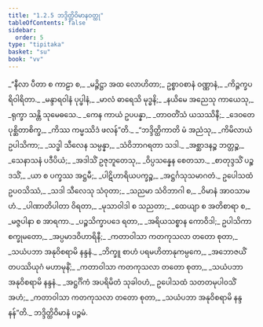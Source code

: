 ```yaml
---
title: "1.2.5 ဘဒ္ဒိတ္ထိဝိမာနဝတ္ထု"
tableOfContents: false
sidebar:
  order: 5
type: "tipitaka"
basket: "su"
book: "vv"
---
```



<DynamicBreadcrumb />

<Division number="206" book="vv" e="ch" v="19" p="26">

<Paragraph number="231" type="verses" book="vv">
_“နီလာ ပီတာ စ ကာဠာ စ,_  
_မဉ္ဇိဋ္ဌာ အထ လောဟိတာ;_  
ဥစ္စာဝစာနံ ဝဏ္ဏာနံ,_  
_ကိဉ္ဇက္ခပရိဝါရိတာ._  

</Paragraph>

</Division>
<Division number="207" book="vv" e="ch" v="19" p="26">

<Paragraph number="232" type="verses" book="vv">
_မန္ဒာရဝါနံ ပုပ္ဖါနံ,_  
_မာလံ ဓာရေသိ မုဒ္ဓနိ;_  
_နယိမေ အညေသု ကာယေသု,_  
_ရုက္ခာ သန္တိ သုမေဓသေ._  

</Paragraph>

</Division>
<Division number="208" book="vv" e="ch" v="19" p="27">

<Paragraph number="233" type="verses" book="vv">
_ကေန ကာယံ ဥပပန္နာ,_  
_တာဝတိံသံ ယသဿိနီ;_  
_ဒေဝတေ ပုစ္ဆိတာစိက္ခ,_  
_ကိဿ ကမ္မဿိဒံ ဖလန်”တိ._  

</Paragraph>

</Division>
<Division number="209" book="vv" e="ch" v="19" p="27">

<Paragraph number="234" type="verses" book="vv">
_“ဘဒ္ဒိတ္ထိကာတိ မံ အညံသု,_  
_ကိမိလာယံ ဥပါသိကာ;_  
_သဒ္ဓါ သီလေန သမ္ပန္နာ,_  
_သံဝိဘာဂရတာ သဒါ._  

</Paragraph>

</Division>
<Division number="210" book="vv" e="ch" v="19" p="27">

<Paragraph number="235" type="verses" book="vv">
_အစ္ဆာဒနဉ္စ ဘတ္တဉ္စ,_  
_သေနာသနံ ပဒီပိယံ;_  
_အဒါသိံ ဥဇုဘူတေသု,_  
_ဝိပ္ပသန္နေန စေတသာ._  

</Paragraph>

</Division>
<Division number="211" book="vv" e="ch" v="19" p="27">

<Paragraph number="236" type="verses" book="vv">
_စာတုဒ္ဒသိံ ပဉ္စဒသိံ,_  
_ယာ စ ပက္ခဿ အဋ္ဌမီ;_  
_ပါဋိဟာရိယပက္ခဉ္စ,_  
_အဋ္ဌင်္ဂသုသမာဂတံ._  

</Paragraph>

</Division>
<Division number="212" book="vv" e="ch" v="19" p="27">

<Paragraph number="237" type="verses" book="vv">
ဥပေါသထံ ဥပဝသိဿံ,_  
_သဒါ သီလေသု သံဝုတာ;_  
_သညမာ သံဝိဘာဂါ စ,_  
_ဝိမာနံ အာဝသာမဟံ._  

</Paragraph>

</Division>
<Division number="213" book="vv" e="ch" v="19" p="27">

<Paragraph number="238" type="verses" book="vv">
_ပါဏာတိပါတာ ဝိရတာ,_  
_မုသာဝါဒါ စ သညတာ;_  
_ထေယျာ စ အတိစာရာ စ,_  
_မဇ္ဇပါနာ စ အာရကာ._  

</Paragraph>

</Division>
<Division number="214" book="vv" e="ch" v="19" p="27">

<Paragraph number="239" type="verses" book="vv">
_ပဉ္စသိက္ခာပဒေ ရတာ,_  
_အရိယသစ္စာန ကောဝိဒါ;_  
ဥပါသိကာ စက္ခုမတော,_  
_အပ္ပမာဒဝိဟာရိနီ;_  
_ကတာဝါသာ ကတကုသလာ တတော စုတာ,_  
_သယံပဘာ အနုဝိစရာမိ နန္ဒနံ._  

</Paragraph>

</Division>
<Division number="215" book="vv" e="ch" v="19" p="27">

<Paragraph number="240" type="verses" book="vv">
_ဘိက္ခူ စာဟံ ပရမဟိတာနုကမ္ပကေ,_  
_အဘောဇယိံ တပဿိယုဂံ မဟာမုနိံ;_  
_ကတာဝါသာ ကတကုသလာ တတော စုတာ,_  
_သယံပဘာ အနုဝိစရာမိ နန္ဒနံ._  

</Paragraph>

</Division>
<Division number="216" book="vv" e="ch" v="19" p="27">

<Paragraph number="241" type="verses" book="vv">
_အဋ္ဌင်္ဂိကံ အပရိမိတံ သုခါဝဟံ,_  
ဥပေါသထံ သတတမုပါဝသိံ အဟံ;_  
_ကတာဝါသာ ကတကုသလာ တတော စုတာ,_  
_သယံပဘာ အနုဝိစရာမိ နန္ဒနန်”တိ._  


</Paragraph>
</Division>

<Paragraph number="242" type="center" book="vv">
ဘဒ္ဒိတ္ထိဝိမာနံ ပဉ္စမံ.
</Paragraph>